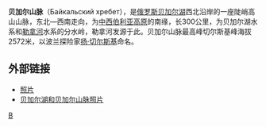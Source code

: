 {{Infobox mountain range
|name=貝加爾山脈
| other_name = ''Байкальский хребет''
|photo=Baikal_south.jpg
|photo_caption= 從貝加爾湖望向山脈
|country= [[俄羅斯|俄羅斯]]
|region = [[西伯利亞|西伯利亞]] 
| region_type = Region
|parent = 
|border=
|geology=
|period=
|orogeny=
|highest=切尔斯基峰
|elevation_m=2572
|length_km= 
| length_orientation = 
| length_note=
|width_km = 
| width_orientation = 
| width_note =
|range_coordinates ={{coord|54|00|N|108|00|E|type:mountain_region:RU_scale:300000|format=dms|display=inline,title}}
|range_coordinates_note = <!-- source:GNS-enwiki -->
|map=Russia
|map_caption=
|coordinates = 
}}

'''贝加尔山脉'''（Байкальский хребет），是[[俄罗斯|俄罗斯]][[贝加尔湖|贝加尔湖]]西北沿岸的一座陡峭高山山脉，东北—西南走向，为[[中西伯利亚高原|中西伯利亚高原]]的南缘，长300公里，为贝加尔湖水系和[[勒拿河|勒拿河]]水系的分水岭，勒拿河发源于此。贝加尔山脉最高峰切尔斯基峰海拔2572米，以波兰探险家[[扬·切尔斯基|扬·切尔斯基]]命名。

== 外部链接 ==
* [https://web.archive.org/web/20070430013539/http://www.magicbaikal.ru/album-en/burkhan/pages/baikal-40f10.htm 照片]
* [http://www.irkutsk.org/baikal/gallery2.htm 贝加尔湖和贝加尔山脉照片]{{Wayback|url=http://www.irkutsk.org/baikal/gallery2.htm |date=20080703222615 }}

{{Authority control}}
[[Category:俄罗斯山脉|B]]